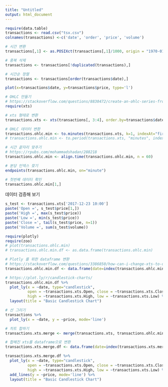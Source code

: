 ```yaml
---
title: "Untitled"
output: html_document
---
```


```r
require(data.table)
transactions <- read.csv("tsx.csv")
colnames(transactions) <-c('date', 'order', 'price', 'volume')

# 시간 변환
transactions[,1] <- as.POSIXct(transactions[,1]/1000, origin = "1970-01-01")

# 중복 삭제
transactions <- transactions[!duplicated(transactions),]

# 시간순 정렬
transactions <- transactions[order(transactions$date),]

plot(x=transactions$date, y=transactions$price, type='l')
```

```r
# OHLC 만들기
# https://stackoverflow.com/questions/8830472/create-an-ohlc-series-from-ticker-data-using-r
require(xts)

# xts 형태로 변환
transactions.xts <- xts(transactions[, 3:4], order.by=transactions$date)

# OHLC 데이터 변환
transactions.ohlc.min <- to.minutes(transactions.xts, k=1, indexAt="firstof")
# transactions.ohlc.min <- to.period(transactions.xts, "minutes", indexAt="firstof")

# 시간 끝자리 맞추기
# https://rpubs.com/mohammadshadan/288218
transactions.ohlc.min <- align.time(transactions.ohlc.min, n = 60)

# 분당 인덱스 찾기
endpoints(transactions.ohlc.min, on="minute")

# 첫번째 데이터 확인
transactions.ohlc.min[1,]
```


데이터 검증해 보기
```r
s_test <- transactions.xts['2017-12-23 10:00']
paste('Open =', s_test$price[1,])
paste('High =', max(s_test$price))
paste('Low =', min(s_test$price))
paste('Close =', tail(s_test$price, n=1))
paste('Volume =', sum(s_test$volume))
```

```r
require(plotly)
require(zoo)
# plot(transactions.ohlc.min)
# transactions.ohlc.min.df <- as.data.frame(transactions.ohlc.min)

# Plotly 를 위한 dataframe 변환
# https://stackoverflow.com/questions/3386850/how-can-i-change-xts-to-data-frame-and-keep-index-in-r
transactions.ohlc.min.df <- data.frame(date=index(transactions.ohlc.min), coredata(transactions.ohlc.min))

# https://plot.ly/r/candlestick-charts/
transactions.ohlc.min.df %>%
  plot_ly(x = ~date, type="candlestick",
          open = ~transactions.xts.Open, close = ~transactions.xts.Close,
          high = ~transactions.xts.High, low = ~transactions.xts.Low) %>%
  layout(title = "Basic Candlestick Chart")
```

```r
# 선 그리기
transactions %>%
  plot_ly(x = ~date, y = ~price, mode='line')
```

```r
# 차트 합하기
transactions.xts.merge <- merge(transactions.xts, transactions.ohlc.min)

# 합해진 xts를 dataframe으로 변환
transactions.xts.merge.df <- data.frame(date=index(transactions.xts.merge), coredata(transactions.xts.merge))

transactions.xts.merge.df %>%
  plot_ly(x = ~date, type="candlestick",
          open = ~transactions.xts.Open, close = ~transactions.xts.Close,
          high = ~transactions.xts.High, low = ~transactions.xts.Low) %>%
  add_lines(y = ~price, mode='line') %>%
  layout(title = "Basic Candlestick Chart")


```

